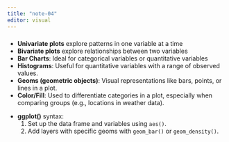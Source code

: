 ```yaml
---
title: "note-04"
editor: visual
---
```


### 

-   **Univariate plots** explore patterns in one variable at a time
-   **Bivariate plots** explore relationships between two variables
-   **Bar Charts**: Ideal for categorical variables or quantitative variables
-   **Histograms**: Useful for quantitative variables with a range of observed values.
-   **Geoms (geometric objects)**: Visual representations like bars, points, or lines in a plot.
-   **Color/Fill**: Used to differentiate categories in a plot, especially when comparing groups (e.g., locations in weather data).

```{=html}
<!-- -->
```
-   **ggplot()** syntax:
    1.  Set up the data frame and variables using `aes()`.
    2.  Add layers with specific geoms with `geom_bar()` or `geom_density()`.
